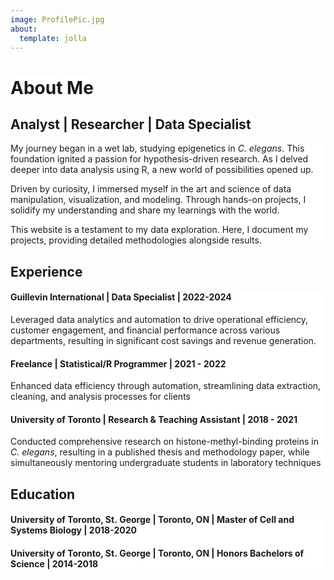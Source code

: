 ```yaml
---
image: ProfilePic.jpg
about:
  template: jolla
---
```


```{=html}
<style>
  body {
  background-image: url(TransactionNetworkMod.svg);
  background-size: cover;
  background-repeat: no-repeat;
}
</style>
```
# [About Me]{style="background: white"}

## [Analyst \| Researcher \| Data Specialist]{style="background: white"}

::: {style="background: white"}
My journey began in a wet lab, studying epigenetics in *C. elegans*. This foundation ignited a passion for hypothesis-driven research. As I delved deeper into data analysis using R, a new world of possibilities opened up.

Driven by curiosity, I immersed myself in the art and science of data manipulation, visualization, and modeling. Through hands-on projects, I solidify my understanding and share my learnings with the world.

This website is a testament to my data exploration. Here, I document my projects, providing detailed methodologies alongside results.
:::

## [Experience]{style="background: white"}

::: {style="background: white"}
#### Guillevin International \| Data Specialist \| 2022-2024

Leveraged data analytics and automation to drive operational efficiency, customer engagement, and financial performance across various departments, resulting in significant cost savings and revenue generation.

#### Freelance \| Statistical/R Programmer \| 2021 - 2022

Enhanced data efficiency through automation, streamlining data extraction, cleaning, and analysis processes for clients

#### University of Toronto \| Research & Teaching Assistant \| 2018 - 2021

Conducted comprehensive research on histone-methyl-binding proteins in *C. elegans*, resulting in a published thesis and methodology paper, while simultaneously mentoring undergraduate students in laboratory techniques
:::

## [Education]{style="background: white"}

::: {style="background: white"}
#### University of Toronto, St. George \| Toronto, ON \| Master of Cell and Systems Biology \| 2018-2020

#### University of Toronto, St. George \| Toronto, ON \| Honors Bachelors of Science \| 2014-2018
:::
